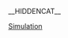 __HIDDENCAT__
{{WPSS-cat}}
{{Stub Category|article=[[模擬遊戲|模擬遊戲]]|newstub=simulation-videogame-stub|category=模拟游戏}}

[[Category:各类型电子游戏小作品|Simulation]]